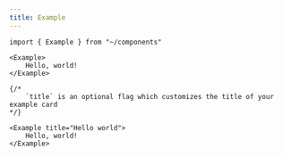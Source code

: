 ```yaml
---
title: Example
---
```


```mdx live
import { Example } from "~/components"

<Example>
    Hello, world!
</Example>

{/*
    `title` is an optional flag which customizes the title of your example card
*/}

<Example title="Hello world">
    Hello, world!
</Example>
```